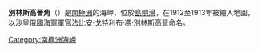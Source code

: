 {{Coord|54|3|S|37|14|W|source:GNIS|display=title}}

'''別林斯高晉角'''（{{lang-en|Bellingshausen Point}}）是[[南極洲|南極洲]]的海岬，位於[[島嶼灣|島嶼灣]]，在1912至1913年被繪入地圖，以[[沙皇俄國|沙皇俄國]]海軍軍官[[法比安·戈特利布·馮·別林斯高晉|法比安·戈特利布·馮·別林斯高晉]]命名。

{{Antarctica-geo-stub}}
[[Category:南極洲海岬|Category:南極洲海岬]]
